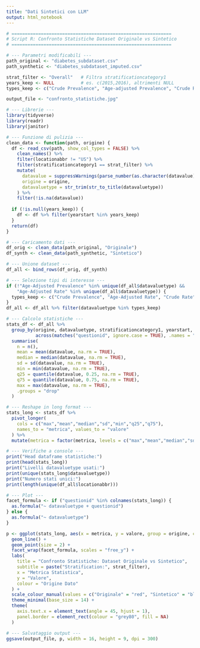 ```yaml
---
title: "Dati Sintetici con LLM"
output: html_notebook
---
```


```r
# ============================================================
# Script R: Confronto Statistiche Dataset Originale vs Sintetico
# ============================================================

# --- Parametri modificabili ---
path_original <- "diabetes_subdataset.csv"
path_synthetic <- "diabetes_subdataset_imputed.csv"

strat_filter <- "Overall"   # Filtra stratificationcategory1
years_keep <- NULL          # es. c(2015,2016), altrimenti NULL
types_keep <- c("Crude Prevalence", "Age-adjusted Prevalence", "Crude Rate")

output_file <- "confronto_statistiche.jpg"

# --- Librerie ---
library(tidyverse)
library(readr)
library(janitor)

# --- Funzione di pulizia ---
clean_data <- function(path, origine) {
  df <- read_csv(path, show_col_types = FALSE) %>%
    clean_names() %>%
    filter(locationabbr != "US") %>%
    filter(stratificationcategory1 == strat_filter) %>%
    mutate(
      datavalue = suppressWarnings(parse_number(as.character(datavalue))),
      origine = origine,
      datavaluetype = str_trim(str_to_title(datavaluetype))
    ) %>%
    filter(!is.na(datavalue))
  
  if (!is.null(years_keep)) {
    df <- df %>% filter(yearstart %in% years_keep)
  }
  return(df)
}

# --- Caricamento dati ---
df_orig <- clean_data(path_original, "Originale")
df_synth <- clean_data(path_synthetic, "Sintetico")

# --- Unione dataset ---
df_all <- bind_rows(df_orig, df_synth)

# --- Selezione tipi di interesse ---
if (!"Age-Adjusted Prevalence" %in% unique(df_all$datavaluetype) &&
    "Age-Adjusted Rate" %in% unique(df_all$datavaluetype)) {
  types_keep <- c("Crude Prevalence", "Age-Adjusted Rate", "Crude Rate")
}
df_all <- df_all %>% filter(datavaluetype %in% types_keep)

# --- Calcolo statistiche ---
stats_df <- df_all %>%
  group_by(origine, datavaluetype, stratificationcategory1, yearstart,
           across(matches("questionid", ignore.case = TRUE), .names = "questionid")) %>%
  summarise(
    n = n(),
    mean = mean(datavalue, na.rm = TRUE),
    median = median(datavalue, na.rm = TRUE),
    sd = sd(datavalue, na.rm = TRUE),
    min = min(datavalue, na.rm = TRUE),
    q25 = quantile(datavalue, 0.25, na.rm = TRUE),
    q75 = quantile(datavalue, 0.75, na.rm = TRUE),
    max = max(datavalue, na.rm = TRUE),
    .groups = "drop"
  )

# --- Reshape in long format ---
stats_long <- stats_df %>%
  pivot_longer(
    cols = c("max","mean","median","sd","min","q25","q75"),
    names_to = "metrica", values_to = "valore"
  ) %>%
  mutate(metrica = factor(metrica, levels = c("max","mean","median","sd","min","q25","q75")))

# --- Verifiche a console ---
print("Head dataframe statistiche:")
print(head(stats_long))
print("Livelli datavaluetype usati:")
print(unique(stats_long$datavaluetype))
print("Numero stati unici:")
print(length(unique(df_all$locationabbr)))

# --- Plot ---
facet_formula <- if ("questionid" %in% colnames(stats_long)) {
  as.formula("~ datavaluetype + questionid")
} else {
  as.formula("~ datavaluetype")
}

p <- ggplot(stats_long, aes(x = metrica, y = valore, group = origine, colour = origine)) +
  geom_line() +
  geom_point(size = 2) +
  facet_wrap(facet_formula, scales = "free_y") +
  labs(
    title = "Confronto Statistiche: Dataset Originale vs Sintetico",
    subtitle = paste("Stratification:", strat_filter),
    x = "Metrica Statistica",
    y = "Valore",
    colour = "Origine Dato"
  ) +
  scale_colour_manual(values = c("Originale" = "red", "Sintetico" = "blue")) +
  theme_minimal(base_size = 14) +
  theme(
    axis.text.x = element_text(angle = 45, hjust = 1),
    panel.border = element_rect(colour = "grey80", fill = NA)
  )

# --- Salvataggio output ---
ggsave(output_file, p, width = 16, height = 9, dpi = 300)
```
